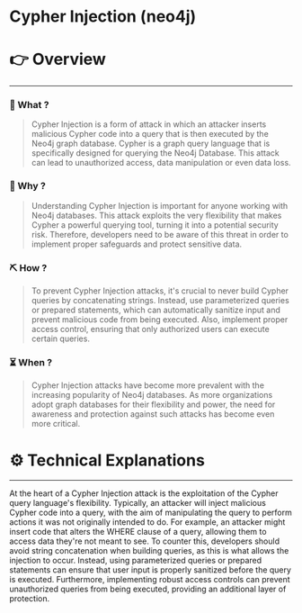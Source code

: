 # Cypher Injection (neo4j)


# 👉 Overview

---

### 👀 What ?

> Cypher Injection is a form of attack in which an attacker inserts malicious Cypher code into a query that is then executed by the Neo4j graph database. Cypher is a graph query language that is specifically designed for querying the Neo4j Database. This attack can lead to unauthorized access, data manipulation or even data loss.
> 

### 🧐 Why ?

> Understanding Cypher Injection is important for anyone working with Neo4j databases. This attack exploits the very flexibility that makes Cypher a powerful querying tool, turning it into a potential security risk. Therefore, developers need to be aware of this threat in order to implement proper safeguards and protect sensitive data.
> 

### ⛏️ How ?

> To prevent Cypher Injection attacks, it's crucial to never build Cypher queries by concatenating strings. Instead, use parameterized queries or prepared statements, which can automatically sanitize input and prevent malicious code from being executed. Also, implement proper access control, ensuring that only authorized users can execute certain queries.
> 

### ⏳ When ?

> Cypher Injection attacks have become more prevalent with the increasing popularity of Neo4j databases. As more organizations adopt graph databases for their flexibility and power, the need for awareness and protection against such attacks has become even more critical.
> 

# ⚙️ Technical Explanations

---

At the heart of a Cypher Injection attack is the exploitation of the Cypher query language's flexibility. Typically, an attacker will inject malicious Cypher code into a query, with the aim of manipulating the query to perform actions it was not originally intended to do. For example, an attacker might insert code that alters the WHERE clause of a query, allowing them to access data they're not meant to see. To counter this, developers should avoid string concatenation when building queries, as this is what allows the injection to occur. Instead, using parameterized queries or prepared statements can ensure that user input is properly sanitized before the query is executed. Furthermore, implementing robust access controls can prevent unauthorized queries from being executed, providing an additional layer of protection.
